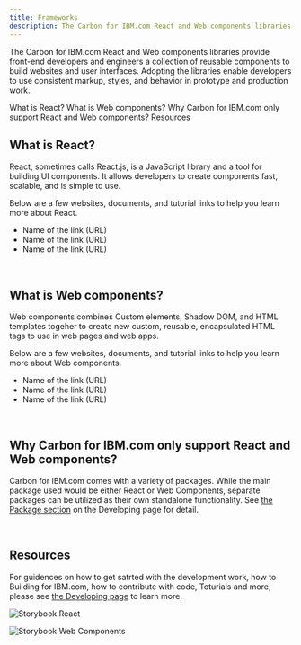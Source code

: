 ```yaml
---
title: Frameworks
description: The Carbon for IBM.com React and Web components libraries provide front-end developers and engineers a collection of reusable components to build websites and user interfaces. Adopting the libraries enable developers to use consistent markup, styles, and behavior in prototype and production work.  
---
```


<PageDescription>

The Carbon for IBM.com React and Web components libraries provide front-end developers and engineers a collection of reusable components to build websites and user interfaces. Adopting the libraries enable developers to use consistent markup, styles, and behavior in prototype and production work.
</PageDescription>


<AnchorLinks>

<AnchorLink>What is React?</AnchorLink>
<AnchorLink>What is Web components?</AnchorLink>
<AnchorLink>Why Carbon for IBM.com only support React and Web components?
</AnchorLink>
<AnchorLink>Resources</AnchorLink>

</AnchorLinks>

## What is React?

React, sometimes calls React.js, is a JavaScript library and a tool for building UI components. It allows developers to create components fast, scalable, and is simple to use. 

Below are a few websites, documents, and tutorial links to help you learn more about React.

* Name of the link (URL)
* Name of the link (URL)
* Name of the link (URL)

<br/>

## What is Web components?

Web components combines Custom elements, Shadow DOM, and HTML templates togeher to create new custom, reusable, encapsulated HTML tags to use in web pages and web apps.

Below are a few websites, documents, and tutorial links to help you learn more about Web components.

* Name of the link (URL)
* Name of the link (URL)
* Name of the link (URL)

<br/>

## Why Carbon for IBM.com only support React and Web components?

Carbon for IBM.com comes with a variety of packages. While the main package used would be either React or Web Components, separate packages can be utilized as their own standalone functionality.
See [the Package section](https://www.ibm.com/standards/web/carbon-for-ibm-dotcom/developing#packages) on the Developing page for detail.

<br/>

## Resources

For guidences on how to get satrted with the development work, how to Building for IBM.com, how to contribute with code, Toturials and more, please see [the Developing page](https://www.ibm.com/standards/web/carbon-for-ibm-dotcom/developing#packages) to learn more.

<Row className="resource-card-group">
<Column colMd={4} colLg={4} noGutterSm>
<ResourceCard
  subTitle="Carbon for IBM.com Storybook React"
  href="https://ibmdotcom-react.mybluemix.net/"
>

![Storybook React](./../../images/icon/react-icon.svg)

</ResourceCard>
</Column>

<Column colMd={4} colLg={4} noGutterSm>
<ResourceCard
  subTitle="Carbon for IBM.com Storybook Web Components"
  href="https://ibmdotcom-web-components.mybluemix.net/"
>

![Storybook Web Components](./../../images/icon/js_logo.svg)


</ResourceCard>
</Column>
</Row>
